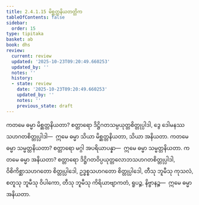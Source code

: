 ```yaml
---
title: 2.4.1.15 မိစ္ဆတ္တနိယတတ္တိက
tableOfContents: false
sidebar:
  order: 15
type: tipitaka
basket: ab
book: dhs
review:
  current: review
  updated: '2025-10-23T09:20:49.660253'
  updated_by: ''
  notes: ''
  history:
  - state: review
    date: '2025-10-23T09:20:49.660253'
    updated_by: ''
    notes: ''
    previous_state: draft
---
```



<ReviewStatus review={frontmatter.review} showDetails={true} />

<HypothesisAnnotation frontmatter={frontmatter} />

<DynamicBreadcrumb />

<Division number="1426" book="dhs" e="ch" v="29" p="271">

<Paragraph number="2132" book="dhs">
ကတမေ ဓမ္မာ မိစ္ဆတ္တနိယတာ? စတ္တာရော ဒိဋ္ဌိဂတသမ္ပယုတ္တစိတ္တုပ္ပါဒါ, ဒွေ ဒေါမနဿသဟဂတစိတ္တုပ္ပါဒါ—  ဣမေ ဓမ္မာ သိယာ မိစ္ဆတ္တနိယတာ, သိယာ အနိယတာ.
</Paragraph>

</Division>
<Division number="1427" book="dhs" e="ch" v="29" p="272">

<Paragraph number="2133" book="dhs">
ကတမေ ဓမ္မာ သမ္မတ္တနိယတာ? စတ္တာရော မဂ္ဂါ အပရိယာပန္နာ—  ဣမေ ဓမ္မာ သမ္မတ္တနိယတာ.
</Paragraph>

</Division>
<Division number="1428" book="dhs" e="ch" v="29" p="272">

<Paragraph number="2134" book="dhs">
ကတမေ ဓမ္မာ အနိယတာ? စတ္တာရော ဒိဋ္ဌိဂတဝိပ္ပယုတ္တလောဘသဟဂတစိတ္တုပ္ပါဒါ, ဝိစိကိစ္ဆာသဟဂတော စိတ္တုပ္ပါဒေါ, ဥဒ္ဓစ္စသဟဂတော စိတ္တုပ္ပါဒေါ, တီသု ဘူမီသု ကုသလံ, စတူသု ဘူမီသု ဝိပါကော, တီသု ဘူမီသု ကိရိယာဗျာကတံ, ရူပဉ္စ, နိဗ္ဗာနဉ္စ—  ဣမေ ဓမ္မာ အနိယတာ.
</Paragraph>
</Division>
